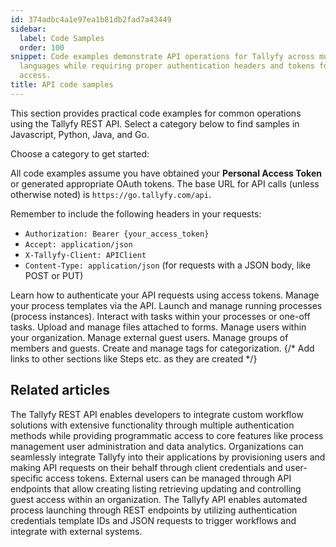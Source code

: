 ```yaml
---
id: 374adbc4a1e97ea1b81db2fad7a43449
sidebar:
  label: Code Samples
  order: 100
snippet: Code examples demonstrate API operations for Tallyfy across multiple programming
  languages while requiring proper authentication headers and tokens for base URL
  access.
title: API code samples
---
```


This section provides practical code examples for common operations using the Tallyfy REST API. Select a category below to find samples in Javascript, Python, Java, and Go.

Choose a category to get started:

All code examples assume you have obtained your **Personal Access Token** or generated appropriate OAuth tokens. The base URL for API calls (unless otherwise noted) is `https://go.tallyfy.com/api`.

Remember to include the following headers in your requests:

-   `Authorization: Bearer {your_access_token}`
-   `Accept: application/json`
-   `X-Tallyfy-Client: APIClient`
-   `Content-Type: application/json` (for requests with a JSON body, like POST or PUT)


<CardGrid>
  <LinkTitleCard header="<b>Authentication</b>" href="./authentication/"> Learn how to authenticate your API requests using access tokens. </LinkTitleCard>
  <LinkTitleCard header="<b>Templates (Blueprints)</b>" href="./templates/"> Manage your process templates via the API. </LinkTitleCard>
  <LinkTitleCard header="<b>Processes (Runs)</b>" href="./processes/"> Launch and manage running processes (process instances). </LinkTitleCard>
  <LinkTitleCard header="<b>Tasks</b>" href="./tasks/"> Interact with tasks within your processes or one-off tasks. </LinkTitleCard>
  <LinkTitleCard header="<b>Files</b>" href="./files/"> Upload and manage files attached to forms. </LinkTitleCard>
  <LinkTitleCard header="<b>Members (Users)</b>" href="./members/"> Manage users within your organization. </LinkTitleCard>
  <LinkTitleCard header="<b>Guests</b>" href="./guests/"> Manage external guest users. </LinkTitleCard>
  <LinkTitleCard header="<b>Groups</b>" href="./groups/"> Manage groups of members and guests. </LinkTitleCard>
  <LinkTitleCard header="<b>Tags</b>" href="./tags/"> Create and manage tags for categorization. </LinkTitleCard>
  {/* Add links to other sections like Steps etc. as they are created */}
</CardGrid>

## Related articles
<CardGrid>
<LinkTitleCard header="<b>Integrations > Open API</b>" href="/products/pro/integrations/open-api/" > The Tallyfy REST API enables developers to integrate custom workflow solutions with extensive functionality through multiple authentication methods while providing programmatic access to core features like process management user administration and data analytics. </LinkTitleCard>
<LinkTitleCard header="<b>Open Api > API usage as a third-party application instead of a user</b>" href="/products/pro/integrations/open-api/access-api-as-a-third-party-application-instead-of-a-user/" > Organizations can seamlessly integrate Tallyfy into their applications by provisioning users and making API requests on their behalf through client credentials and user-specific access tokens. </LinkTitleCard>
<LinkTitleCard header="<b>Code Samples > Managing guests</b>" href="/products/pro/integrations/open-api/code-samples/guests/" > External users can be managed through API endpoints that allow creating listing retrieving updating and controlling guest access within an organization. </LinkTitleCard>
<LinkTitleCard header="<b>Triggers > Launch via API</b>" href="/products/pro/launching/triggers/via-api/" > The Tallyfy API enables automated process launching through REST endpoints by utilizing authentication credentials template IDs and JSON requests to trigger workflows and integrate with external systems. </LinkTitleCard>
</CardGrid>